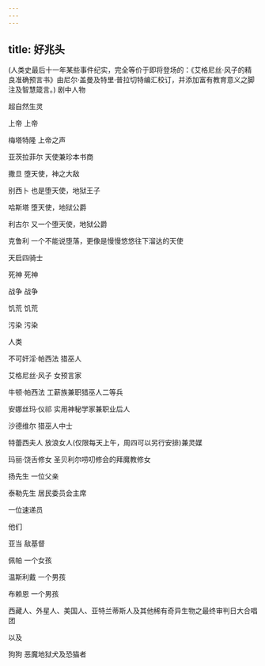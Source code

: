 ```yaml
---
---
---
```

title: 好兆头
---




(人类史最后十一年某些事件纪实，完全等价于即将登场的：《艾格尼丝·风子的精良准确预言书》由尼尔·盖曼及特里·普拉切特编汇校订，并添加富有教育意义之脚注及智慧箴言。) 剧中人物

超自然生灵

上帝 上帝

梅塔特隆 上帝之声

亚茨拉菲尔 天使兼珍本书商

撒旦 堕天使，神之大敌

别西卜 也是堕天使，地狱王子

哈斯塔 堕天使，地狱公爵

利古尔 又一个堕天使，地狱公爵

克鲁利 一个不能说堕落，更像是慢慢悠悠往下溜达的天使

天启四骑士

死神 死神

战争 战争

饥荒 饥荒

污染 污染

人类

不可奸淫·帕西法 猎巫人

艾格尼丝·风子 女预言家

牛顿·帕西法 工薪族兼职猎巫人二等兵

安娜丝玛·仪祁 实用神秘学家兼职业后人

沙德维尔 猎巫人中士

特蕾西夫人 放浪女人(仅限每天上午，周四可以另行安排)兼灵媒

玛丽·饶舌修女 圣贝利尔唠叨修会的拜魔教修女

扬先生 一位父亲

泰勒先生 居民委员会主席

一位速递员

他们

亚当 敌基督

佩帕 一个女孩

温斯利戴 一个男孩

布赖恩 一个男孩

西藏人、外星人、美国人、亚特兰蒂斯人及其他稀有奇异生物之最终审判日大合唱团

以及

狗狗 恶魔地狱犬及恐猫者